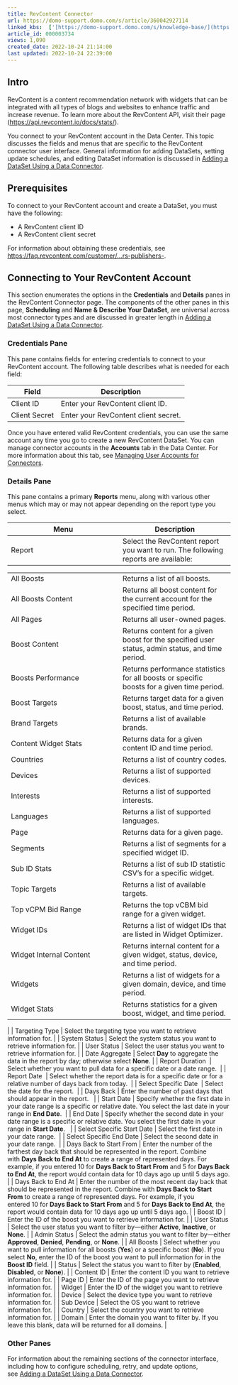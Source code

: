 ```yaml
---
title: RevContent Connector
url: https://domo-support.domo.com/s/article/360042927114
linked_kbs:  ['[https://domo-support.domo.com/s/knowledge-base/](https://domo-support.domo.com/s/knowledge-base/)', '[https://domo-support.domo.com/s/](https://domo-support.domo.com/s/)', '[https://domo-support.domo.com/s/topic/0TO5w000000ZammGAC](https://domo-support.domo.com/s/topic/0TO5w000000ZammGAC)', '[https://domo-support.domo.com/s/topic/0TO5w000000ZanLGAS](https://domo-support.domo.com/s/topic/0TO5w000000ZanLGAS)', '[https://domo-support.domo.com/s/topic/0TO5w000000ZaoQGAS](https://domo-support.domo.com/s/topic/0TO5w000000ZaoQGAS)', '[https://domo-support.domo.com/s/article/360042926274](https://domo-support.domo.com/s/article/360042926274)', '[https://domo-support.domo.com/s/article/360042926054](https://domo-support.domo.com/s/article/360042926054)', '[https://domo-support.domo.com/s/article/360042927114](https://domo-support.domo.com/s/article/360042927114)', '[https://domo-support.domo.com/s/topic/0TO5w000000ZaoQGAS/api-connectors](https://domo-support.domo.com/s/topic/0TO5w000000ZaoQGAS/api-connectors)', '[https://domo-support.domo.com/s/article/360043429933](https://domo-support.domo.com/s/article/360043429933)', '[https://domo-support.domo.com/s/article/360043429953](https://domo-support.domo.com/s/article/360043429953)', '[https://domo-support.domo.com/s/article/360042925494](https://domo-support.domo.com/s/article/360042925494)', '[https://domo-support.domo.com/s/article/4408174643607](https://domo-support.domo.com/s/article/4408174643607)', '[https://domo-support.domo.com/s/article/360043429913](https://domo-support.domo.com/s/article/360043429913)', '[https://domo-support.domo.com/s/login/](https://domo-support.domo.com/s/login/)']
article_id: 000003734
views: 1,090
created_date: 2022-10-24 21:14:00
last updated: 2022-10-24 22:39:00
---
```




Intro
-----


RevContent is a content recommendation network with widgets that can be integrated with all types of blogs and websites to enhance traffic and increase revenue. To learn more about the RevContent API, visit their page ([https://api.revcontent.io/docs/stats/](https://api.revcontent.io/docs/stats/ "https://api.revcontent.io/docs/stats/")).  


You connect to your RevContent account in the Data Center. This topic discusses the fields and menus that are specific to the RevContent connector user interface. General information for adding DataSets, setting update schedules, and editing DataSet information is discussed in [Adding a DataSet Using a Data Connector](/s/article/360042926274).


Prerequisites
-------------


To connect to your RevContent account and create a DataSet, you must have the following:


* A RevContent client ID
* A RevContent client secret


For information about obtaining these credentials, see [https://faq.revcontent.com/customer/...rs-publishers-](https://faq.revcontent.com/customer/en/portal/articles/2702263-stats-api-documentation-and-setup-advertisers-publishers- "https://faq.revcontent.com/customer/en/portal/articles/2702263-stats-api-documentation-and-setup-advertisers-publishers-").


Connecting to Your RevContent Account
-------------------------------------


This section enumerates the options in the **Credentials** and **Details** panes in the RevContent Connector page. The components of the other panes in this page, **Scheduling** and **Name & Describe Your DataSet**, are universal across most connector types and are discussed in greater length in [Adding a DataSet Using a Data Connector](/s/article/360042926274 "Adding a DataSet Using a Data Connector").


### Credentials Pane


This pane contains fields for entering credentials to connect to your RevContent account. The following table describes what is needed for each field:  




| Field | Description |
| --- | --- |
| Client ID | Enter your RevContent client ID. |
| Client Secret | Enter your RevContent client secret. |


Once you have entered valid RevContent credentials, you can use the same account any time you go to create a new RevContent DataSet. You can manage connector accounts in the **Accounts** tab in the Data Center. For more information about this tab, see [Managing User Accounts for Connectors](/s/article/360042926054 "Managing User Accounts for Connectors").


### Details Pane


This pane contains a primary **Reports** menu, along with various other menus which may or may not appear depending on the report type you select.




| Menu | Description |
| --- | --- |
| Report | Select the RevContent report you want to run. The following reports are available:

|  |  |
| --- | --- |
| All Boosts | Returns a list of all boosts. |
| All Boosts Content | Returns all boost content for the current account for the specified time period. |
| All Pages | Returns all user-owned pages. |
| Boost Content | Returns content for a given boost for the specified user status, admin status, and time period. |
| Boosts Performance | Returns performance statistics for all boosts or specific boosts for a given time period. |
| Boost Targets | Returns target data for a given boost, status, and time period. |
| Brand Targets | Returns a list of available brands. |
| Content Widget Stats | Returns data for a given content ID and time period. |
| Countries | Returns a list of country codes. |
| Devices | Returns a list of supported devices. |
| Interests | Returns a list of supported interests. |
| Languages | Returns a list of supported languages. |
| Page | Returns data for a given page. |
| Segments | Returns a list of segments for a specified widget ID. |
| Sub ID Stats | Returns a list of sub ID statistic CSV's for a specific widget. |
| Topic Targets | Returns a list of available targets. |
| Top vCPM Bid Range | Returns the top vCBM bid range for a given widget. |
| Widget IDs | Returns a list of widget IDs that are listed in Widget Optimizer. |
| Widget Internal Content | Returns internal content for a given widget, status, device, and time period. |
| Widgets | Returns a list of widgets for a given domain, device, and time period. |
| Widget Stats | Returns statistics for a given boost, widget, and time period. |

 |
| Targeting Type | Select the targeting type you want to retrieve information for. |
| System Status | Select the system status you want to retrieve information for. |
| User Status | Select the user status you want to retrieve information for. |
| Date Aggregate | Select **Day** to aggregate the data in the report by day; otherwise select **None**. |
| Report Duration  | Select whether you want to pull data for a specific date or a date range.  |
| Report Date  | Select whether the report data is for a specific date or for a relative number of days back from today.  |
| Select Specific Date  | Select the date for the report.  |
| Days Back | Enter the number of past days that should appear in the report.   |
| Start Date | Specify whether the first date in your date range is a specific or relative date. You select the last date in your range in **End Date**.  |
| End Date | Specify whether the second date in your date range is a specific or relative date. You select the first date in your range in **Start Date**.   |
| Select Specific Start Date | Select the first date in your date range.  |
| Select Specific End Date | Select the second date in your date range.  |
| Days Back to Start From | Enter the number of the farthest day back that should be represented in the report. Combine with **Days Back to End At** to create a range of represented days.
For example, if you entered 10 for **Days Back to Start From** and 5 for **Days Back to End At**, the report would contain data for 10 days ago up until 5 days ago. |
| Days Back to End At | Enter the number of the most recent day back that should be represented in the report. Combine with **Days Back to Start From** to create a range of represented days.
For example, if you entered 10 for **Days Back to Start From** and 5 for **Days Back to End At**, the report would contain data for 10 days ago up until 5 days ago. |
| Boost ID | Enter the ID of the boost you want to retrieve information for. |
| User Status | Select the user status you want to filter by—either **Active**, **Inactive**, or **None**. |
| Admin Status | Select the admin status you want to filter by—either **Approved**, **Denied**, **Pending**, or **None**. |
| All Boosts | Select whether you want to pull information for all boosts (**Yes**) or a specific boost (**No**). If you select **No**, enter the ID of the boost you want to pull information for in the **Boost ID** field. |
| Status | Select the status you want to filter by (**Enabled**, **Disabled**, or **None**). |
| Content ID | Enter the content ID you want to retrieve information for. |
| Page ID | Enter the ID of the page you want to retrieve information for. |
| Widget | Enter the ID of the widget you want to retrieve information for. |
| Device | Select the device type you want to retrieve information for. |
| Sub Device | Select the OS you want to retrieve information for. |
| Country | Select the country you want to retrieve information for. |
| Domain | Enter the domain you want to filter by. If you leave this blank, data will be returned for all domains. |


### Other Panes


For information about the remaining sections of the connector interface, including how to configure scheduling, retry, and update options, see [Adding a DataSet Using a Data Connector](/s/article/360042926274).


 

